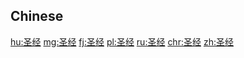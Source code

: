 {{also|聖經}}
==Chinese==
{{zh-see|聖經}}

[[hu:圣经]]
[[mg:圣经]]
[[fj:圣经]]
[[pl:圣经]]
[[ru:圣经]]
[[chr:圣经]]
[[zh:圣经]]